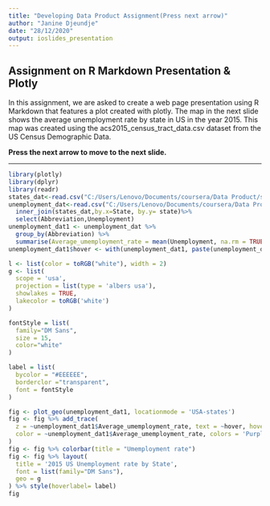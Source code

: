 ```yaml
---
title: "Developing Data Product Assignment(Press next arrow)"
author: "Janine Djeundje"
date: "28/12/2020"
output: ioslides_presentation
---
```


## Assignment on R Markdown Presentation & Plotly 

In this assignment, we are asked to create a web page presentation using R Markdown that features a plot created with plotly.
The map in the next slide shows the average unemployment rate by state in US in the year 2015. This map was created using the acs2015_census_tract_data.csv dataset from the US Census Demographic Data.

**Press the next arrow to move to the next slide.**

***


```r
library(plotly)
library(dplyr)
library(readr)
states_dat<-read.csv("C:/Users/Lenovo/Documents/coursera/Data Product/states.csv")
unemployment_dat<-read.csv("C:/Users/Lenovo/Documents/coursera/Data Product/acs2015_census_tract_data.csv")%>%
  inner_join(states_dat,by.x=State, by.y= state)%>%
  select(Abbreviation,Unemployment)
unemployment_dat1 <- unemployment_dat %>%
  group_by(Abbreviation) %>%
  summarise(Average_umemployment_rate = mean(Unemployment, na.rm = TRUE))
unemployment_dat1$hover <- with(unemployment_dat1, paste(unemployment_dat1$Abbreviation, '<br>', "Unemployment rate:", round(unemployment_dat1$Average_umemployment_rate, 2)))

l <- list(color = toRGB("white"), width = 2)
g <- list(
  scope = 'usa',
  projection = list(type = 'albers usa'),
  showlakes = TRUE,
  lakecolor = toRGB('white')
)

fontStyle = list(
  family="DM Sans",
  size = 15,
  color="white"
)

label = list(
  bycolor = "#EEEEEE",
  borderclor ="transparent",
  font = fontStyle
)

fig <- plot_geo(unemployment_dat1, locationmode = 'USA-states')
fig <- fig %>% add_trace(
  z = ~unemployment_dat1$Average_umemployment_rate, text = ~hover, hoverinfo= 'text',locations = ~unemployment_dat1$Abbreviation,
  color = ~unemployment_dat1$Average_umemployment_rate, colors = 'Purples'
)
fig <- fig %>% colorbar(title = "Umemployment rate")
fig <- fig %>% layout(
  title = '2015 US Unemployment rate by State',
  font = list(family="DM Sans"),
  geo = g
) %>% style(hoverlabel= label)
fig
```